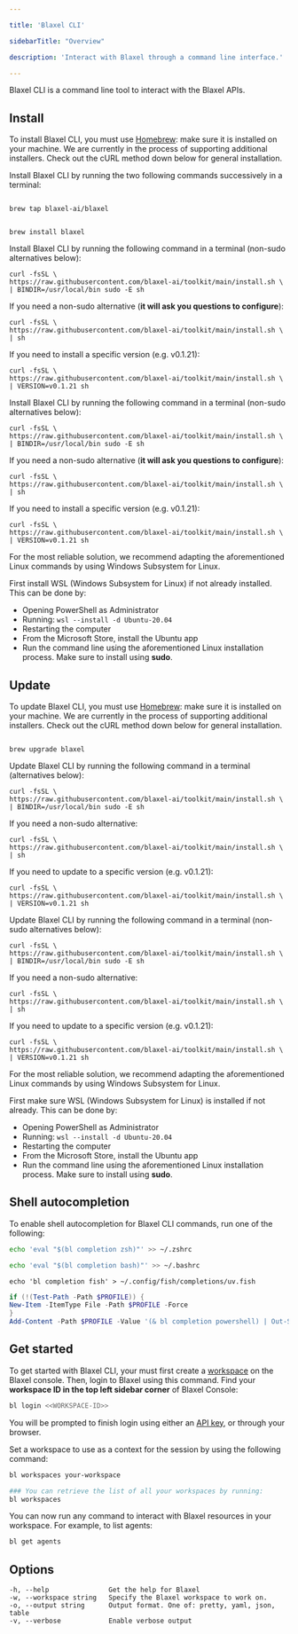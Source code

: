 ```yaml
---

title: 'Blaxel CLI'

sidebarTitle: "Overview"

description: 'Interact with Blaxel through a command line interface.'

---
```


Blaxel CLI is a command line tool to interact with the Blaxel APIs.

## Install

<AccordionGroup>

<Accordion title="Install on Mac" icon="apple">

<Warning>To install Blaxel CLI, you must use [Homebrew](https://brew.sh/): make sure it is installed on your machine. We are currently in the process of supporting additional installers. Check out the cURL method down below for general installation.</Warning>

Install Blaxel CLI by running the two following commands successively in a terminal:

```shell 

brew tap blaxel-ai/blaxel

```

```shell 

brew install blaxel

```

</Accordion>

<Accordion title="Install on Linux" icon="linux">

Install Blaxel CLI by running the following command in a terminal (non-sudo alternatives below):

```shell 
curl -fsSL \
https://raw.githubusercontent.com/blaxel-ai/toolkit/main/install.sh \
| BINDIR=/usr/local/bin sudo -E sh
```

If you need a non-sudo alternative (**it will ask you questions to configure**):

```shell 
curl -fsSL \
https://raw.githubusercontent.com/blaxel-ai/toolkit/main/install.sh \
| sh

```

If you need to install a specific version (e.g. v0.1.21):

```shell 
curl -fsSL \
https://raw.githubusercontent.com/blaxel-ai/toolkit/main/install.sh \
| VERSION=v0.1.21 sh
```

</Accordion>

<Accordion title="Install with cURL" icon="code">

Install Blaxel CLI by running the following command in a terminal (non-sudo alternatives below):

```shell 
curl -fsSL \
https://raw.githubusercontent.com/blaxel-ai/toolkit/main/install.sh \
| BINDIR=/usr/local/bin sudo -E sh
```

If you need a non-sudo alternative (**it will ask you questions to configure**):

```shell 
curl -fsSL \
https://raw.githubusercontent.com/blaxel-ai/toolkit/main/install.sh \
| sh

```

If you need to install a specific version (e.g. v0.1.21):

```shell 
curl -fsSL \
https://raw.githubusercontent.com/blaxel-ai/toolkit/main/install.sh \
| VERSION=v0.1.21 sh
```

</Accordion>

<Accordion title="Install on Windows" icon="windows">

For the most reliable solution, we recommend adapting the aforementioned Linux commands by using Windows Subsystem for Linux.

 

First install WSL (Windows Subsystem for Linux) if not already installed. This can be done by:

- Opening PowerShell as Administrator
- Running: `wsl --install -d Ubuntu-20.04`
- Restarting the computer
- From the Microsoft Store, install the Ubuntu app
- Run the command line using the aforementioned Linux installation process. Make sure to install using **sudo**.

</Accordion>

</AccordionGroup>

## Update

<AccordionGroup>
<Accordion title="Update on Mac" icon="apple">

<Warning>To update Blaxel CLI, you must use [Homebrew](https://brew.sh/): make sure it is installed on your machine. We are currently in the process of supporting additional installers. Check out the cURL method down below for general installation.</Warning>

```shell 

brew upgrade blaxel

```

</Accordion>

<Accordion title="Update on Linux" icon="linux">

Update Blaxel CLI by running the following command in a terminal (alternatives below):

```shell 
curl -fsSL \
https://raw.githubusercontent.com/blaxel-ai/toolkit/main/install.sh \
| BINDIR=/usr/local/bin sudo -E sh
```

If you need a non-sudo alternative:

```shell 
curl -fsSL \
https://raw.githubusercontent.com/blaxel-ai/toolkit/main/install.sh \
| sh

```

If you need to update to a specific version (e.g. v0.1.21):

```shell 
curl -fsSL \
https://raw.githubusercontent.com/blaxel-ai/toolkit/main/install.sh \
| VERSION=v0.1.21 sh
```

</Accordion>

<Accordion title="Update with cURL" icon="code">

Update Blaxel CLI by running the following command in a terminal (non-sudo alternatives below):

```shell 
curl -fsSL \
https://raw.githubusercontent.com/blaxel-ai/toolkit/main/install.sh \
| BINDIR=/usr/local/bin sudo -E sh
```

If you need a non-sudo alternative:

```shell 
curl -fsSL \
https://raw.githubusercontent.com/blaxel-ai/toolkit/main/install.sh \
| sh

```

If you need to update to a specific version (e.g. v0.1.21):

```shell 
curl -fsSL \
https://raw.githubusercontent.com/blaxel-ai/toolkit/main/install.sh \
| VERSION=v0.1.21 sh
```

</Accordion>

<Accordion title="Update on Windows" icon="windows">

For the most reliable solution, we recommend adapting the aforementioned Linux commands by using Windows Subsystem for Linux.

 

First make sure WSL (Windows Subsystem for Linux) is installed if not already. This can be done by:

- Opening PowerShell as Administrator
- Running: `wsl --install -d Ubuntu-20.04`
- Restarting the computer
- From the Microsoft Store, install the Ubuntu app
- Run the command line using the aforementioned Linux installation process. Make sure to install using **sudo**.

</Accordion>

</AccordionGroup>

## Shell autocompletion

To enable shell autocompletion for Blaxel CLI commands, run one of the following:

<CodeGroup>

```zsh zsh
echo 'eval "$(bl completion zsh)"' >> ~/.zshrc
```

```bash bash
echo 'eval "$(bl completion bash)"' >> ~/.bashrc
```

```fish fish
echo 'bl completion fish' > ~/.config/fish/completions/uv.fish
```

```powershell powershell
if (!(Test-Path -Path $PROFILE)) {
New-Item -ItemType File -Path $PROFILE -Force
}
Add-Content -Path $PROFILE -Value '(& bl completion powershell) | Out-String | Invoke-Expression'
```

</CodeGroup>

## Get started

To get started with Blaxel CLI, your must first create a [workspace](../Security/Workspace-access-control) on the Blaxel console. Then, login to Blaxel using this command. Find your **workspace ID in the top left sidebar corner** of Blaxel Console:

```bash
bl login <<WORKSPACE-ID>>
```

You will be prompted to finish login using either an [API key](../Security/Access-tokens), or through your browser.

Set a workspace to use as a context for the session by using the following command:

```bash
bl workspaces your-workspace

### You can retrieve the list of all your workspaces by running:
bl workspaces
```

You can now run any command to interact with Blaxel resources in your workspace. For example, to list agents:

```bash
bl get agents
```

## **Options**

```
-h, --help               Get the help for Blaxel
-w, --workspace string   Specify the Blaxel workspace to work on.
-o, --output string      Output format. One of: pretty, yaml, json, table
-v, --verbose            Enable verbose output
```